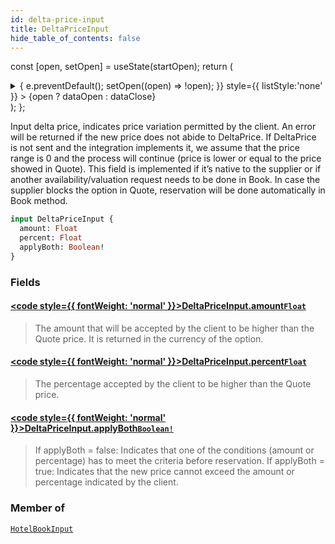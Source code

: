 ```yaml
---
id: delta-price-input
title: DeltaPriceInput
hide_table_of_contents: false
---
```






const [open, setOpen] = useState(startOpen);
return (
<details {...(open ? { open: true } : {})} className="details" style={{ border:'none', boxShadow:'none', background:'var(--ifm-background-color)' }}>
<summary
onClick={(e) => {
e.preventDefault();
setOpen((open) => !open);
}}
style={{ listStyle:'none' }} >
{open ? dataOpen : dataClose}
</summary>
{open && children}
</details>
);
};

Input delta price, indicates price variation permitted by the client.
An error will be returned if the new price does not abide to DeltaPrice. If DeltaPrice is not sent and the integration implements it, we assume that the price range is 0 and the process will continue
(price is lower or equal to the price showed in Quote).
This field is implemented if it’s native to the supplier or if another availability/valuation request needs to be done in Book. In case the supplier blocks the option in Quote, reservation
will be done automatically in Book method.

```graphql
input DeltaPriceInput {
  amount: Float
  percent: Float
  applyBoth: Boolean!
}
```

### Fields

#### [<code style={{ fontWeight: 'normal' }}>DeltaPriceInput.<b>amount</b></code>](#)<Bullet />[`Float`](/api/scalars/float) <Badge class="badge badge--secondary" text="scalar"/>

> The amount that will be accepted by the client to be higher than the Quote price. It is returned in the currency of the option.

#### [<code style={{ fontWeight: 'normal' }}>DeltaPriceInput.<b>percent</b></code>](#)<Bullet />[`Float`](/api/scalars/float) <Badge class="badge badge--secondary" text="scalar"/>

> The percentage accepted by the client to be higher than the Quote price.

#### [<code style={{ fontWeight: 'normal' }}>DeltaPriceInput.<b>applyBoth</b></code>](#)<Bullet />[`Boolean!`](/api/scalars/boolean) <Badge class="badge badge--secondary" text="non-null"/> <Badge class="badge badge--secondary" text="scalar"/>

> If applyBoth = false: Indicates that one of the conditions (amount or percentage) has to meet the criteria before reservation.
> If applyBoth = true: Indicates that the new price cannot exceed the amount or percentage indicated by the client.

### Member of

[`HotelBookInput`](/api/inputs/hotel-book-input) <Badge class="badge badge--secondary" text="input"/>
